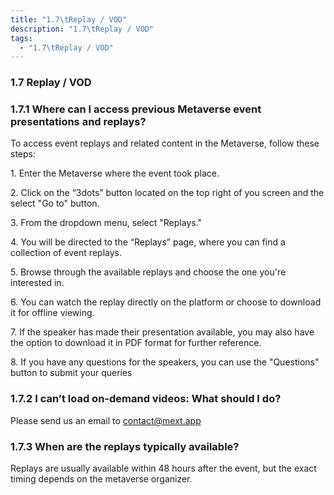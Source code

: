 ```yaml
---
title: "1.7\tReplay / VOD"
description: "1.7\tReplay / VOD"
tags:
  - "1.7\tReplay / VOD"
---
```


### 1.7	Replay / VOD

### 1.7.1	Where can I access previous Metaverse event presentations and replays?

To access event replays and related content in the Metaverse, follow these steps:

1\.	Enter the Metaverse where the event took place.

2\.	Click on the “3dots” button located on the top right of you screen and the select "Go to" button.

3\.	From the dropdown menu, select "Replays."

4\.	You will be directed to the “Replays” page, where you can find a collection of event replays.

5\.	Browse through the available replays and choose the one you're interested in.

6\.	You can watch the replay directly on the platform or choose to download it for offline viewing.

7\.	If the speaker has made their presentation available, you may also have the option to download it in PDF format for further reference.

8\.	If you have any questions for the speakers, you can use the "Questions" button to submit your queries

### 1.7.2	I can’t load on-demand videos: What should I do?

Please send us an email to [contact@mext.app](mailto\:contact@mext.app)

### 1.7.3	When are the replays typically available?

Replays are usually available within 48 hours after the event, but the exact timing depends on the metaverse organizer.
